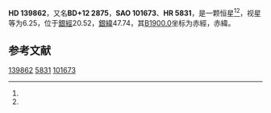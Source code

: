 {{Starbox begin
| name = HD 139862
}}
{{Starbox observe
| epoch = [[J2000.0|J2000.0]]
| constell = {{星座名待查}}<ref name=SIMBAD>{{cite web
 | url=http://simbad.u-strasbg.fr/simbad/sim-id?Ident=HR+5831
 | title =Pulsating variable Star
 | publisher=Centre de Données astronomiques de Strasbourg
 | work=SIMBAD
 | accessdate=2012-07-13}}</ref><ref name=DATA>{{cite web
 | url=http://vizier.u-strasbg.fr/viz-bin/VizieR-5?-out.add=.&-source=5050&-corr=PK=HR&-out.max=9999&HR=5831
 | title=VizieR Detailed Page
 | accessdate=2012-07-13
 | archive-date=2019-02-16
 | archive-url=https://web.archive.org/web/20190216084318/http://vizier.u-strasbg.fr/viz-bin/VizieR-5?-out.add=.&-source=5050&-corr=PK=HR&-out.max=9999&HR=5831
 | dead-url=no
 }}</ref>
| 星官 = 
| ra = {{RA|15|40|10.4}}<ref name=SIMBAD /><ref name=DATA />
| dec = {{DEC|+12|3|11}}<ref name=SIMBAD /><ref name=DATA />
| appmag_v = 6.25<ref name=SIMBAD /><ref name=DATA />
}}
{{Starbox character
| class = G7.5IIIaFe-0.5<ref name=SIMBAD /><ref name=DATA />
| b-v = 0.94<ref name=SIMBAD /><ref name=DATA />
| u-b = 0.71<ref name=SIMBAD /><ref name=DATA />
| r-i = <ref name=SIMBAD /><ref name=DATA />
| variable = 
}}
{{Starbox astrometry
| radial_v = 0.71
| prop_mo_ra = -21
| parallax = 
| p_error = 
}}
{{Starbox catalog
| names =BD+12 2875，[[SAO星表|SAO]] 101673，[[HD星表|HD]] 139862，[[HR星表|HR]] 5831}}
{{Starbox reference |Simbad=HR+5831}}
{{Starbox end}}

'''HD 139862'''，又名'''BD+12 2875'''，'''SAO 101673'''、'''HR 5831'''，是一颗恒星<ref name=SIMBAD /><ref name=DATA />，视星等为6.25，位于[[銀道座標系|銀經]]20.52，[[銀道座標系|銀緯]]47.74，其[[B1900.0|B1900.0]]坐标为赤經{{RA|15|35|26.6}}，赤緯{{DEC|+12|47.74|37}}。

== 参考文献 ==
{{reflist}}

{{star-stub}}

[[Category:HD和HDE天體|139862]]
[[Category:HR天體|5831]]
[[Category:SAO天體|101673]]